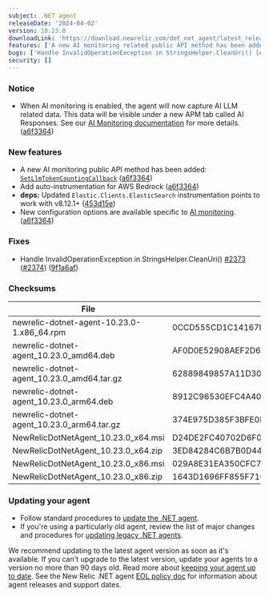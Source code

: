 ```yaml
---
subject: .NET agent
releaseDate: '2024-04-02'
version: 10.23.0
downloadLink: 'https://download.newrelic.com/dot_net_agent/latest_release'
features: ['A new AI monitoring related public API method has been added - [SetLlmTokenCountingCallback](https":"//docs.newrelic.com/docs/apm/agents/net-agent/net-agent-api/set-llm-token-counting-callback/).','Add auto-instrumentation for AWS Bedrock.','**deps":"** Updated `Elastic.Clients.ElasticSearch` instrumentation points to work with v8.12.1+.','New configuration options are available specific to [AI monitoring](https":"//docs.newrelic.com/docs/apm/agents/net-agent/configuration/net-agent-configuration/#ai_monitoring).']
bugs: ['Handle InvalidOperationException in StringsHelper.CleanUri() [#2373](https":"//github.com/newrelic/newrelic-dotnet-agent/issues/2373).']
security: []
---
```


### Notice

* When AI monitoring is enabled, the agent will now capture AI LLM related data. This data will be visible under a new APM tab called AI Responses. See our [AI Monitoring documentation](https://docs.newrelic.com/docs/ai-monitoring/intro-to-ai-monitoring/) for more details. ([a6f3364](https://github.com/newrelic/newrelic-dotnet-agent/commit/a6f3364d799e836d50862135b25d8ae654e9d613))

### New features

* A new AI monitoring public API method has been added: [`SetLlmTokenCountingCallback`](https://docs.newrelic.com/docs/apm/agents/net-agent/net-agent-api/set-llm-token-counting-callback/) ([a6f3364](https://github.com/newrelic/newrelic-dotnet-agent/commit/a6f3364d799e836d50862135b25d8ae654e9d613))
* Add auto-instrumentation for AWS Bedrock ([a6f3364](https://github.com/newrelic/newrelic-dotnet-agent/commit/a6f3364d799e836d50862135b25d8ae654e9d613))
* **deps:** Updated `Elastic.Clients.ElasticSearch` instrumentation points to work with v8.12.1+ ([453d15e](https://github.com/newrelic/newrelic-dotnet-agent/commit/453d15e9de84f91bea6ca5507bbecba354c773dd))
* New configuration options are available specific to [AI monitoring](https://docs.newrelic.com/docs/apm/agents/net-agent/configuration/net-agent-configuration/#ai_monitoring). ([a6f3364](https://github.com/newrelic/newrelic-dotnet-agent/commit/a6f3364d799e836d50862135b25d8ae654e9d613))

### Fixes

* Handle InvalidOperationException in StringsHelper.CleanUri() [#2373](https://github.com/newrelic/newrelic-dotnet-agent/issues/2373) ([#2374](https://github.com/newrelic/newrelic-dotnet-agent/issues/2374)) ([9f1a6af](https://github.com/newrelic/newrelic-dotnet-agent/commit/9f1a6af7d6006f6af70c98a21486ceb5795aa39f))

### Checksums

| File                                       | SHA - 256  Hash                                                  |
| ------------------------------------------ | ---------------------------------------------------------------- |
| newrelic-dotnet-agent-10.23.0-1.x86_64.rpm | 0CCD555CD1C14167B53787DBB20CB30662E7AD602FAFA04B3B8E3AFB07ECAE12 |
| newrelic-dotnet-agent_10.23.0_amd64.deb    | AF0D0E52908AEF2D68C1A8439BF4AC57B6E23444E1DC18009E6EB54C44BB29FE |
| newrelic-dotnet-agent_10.23.0_amd64.tar.gz | 62889849857A11D305DD7246E72E95C13BF783433A20EF959671DA75EECF683C |
| newrelic-dotnet-agent_10.23.0_arm64.deb    | 8912C96530EFC4A4054D54C4AAD6E69DF6258D590B912200D21CA0124AEB97E4 |
| newrelic-dotnet-agent_10.23.0_arm64.tar.gz | 374E975D385F3BFE0FB39645AEBD5D45C44B952FE8DD1B18CDA630F133B72D60 |
| NewRelicDotNetAgent_10.23.0_x64.msi        | D24DE2FC40702D6F0A9AFBC5DBE09C4A3B54A3D75A48D2370526A0B15C098D13 |
| NewRelicDotNetAgent_10.23.0_x64.zip        | 3ED84284C6B7B0D446D8509F4B7C4F0829955C02292E43419BB65CEE61BD5569 |
| NewRelicDotNetAgent_10.23.0_x86.msi        | 029A8E31EA350CFC7386D58DB097C79C70A791550556ACA37B551787F5DA5A96 |
| NewRelicDotNetAgent_10.23.0_x86.zip        | 1643D1696FF855F710B78983BED24280EC74284F327F026EEAC29743F27DB6D4 |

### Updating your agent

* Follow standard procedures to [update the .NET agent](/docs/agents/net-agent/installation-configuration/update-net-agent).
* If you're using a particularly old agent, review the list of major changes and procedures for [updating legacy .NET agents](/docs/agents/net-agent/troubleshooting/upgrade-legacy-net-agents).

We recommend updating to the latest agent version as soon as it's available. If you can't upgrade to the latest version, update your agents to a version no more than 90 days old. Read more about [keeping your agent up to date](/docs/new-relic-solutions/new-relic-one/install-configure/update-new-relic-agent).
See the New Relic .NET agent [EOL policy doc](/docs/apm/agents/net-agent/getting-started/net-agent-eol-policy) for information about agent releases and support dates.
